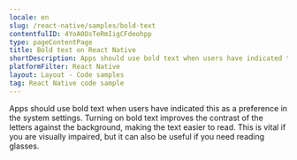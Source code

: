 ```yaml
---
locale: en
slug: /react-native/samples/bold-text
contentfulID: 4YoA0OsTeRmIigCFdeohpp
type: pageContentPage
title: Bold text on React Native
shortDescription: Apps should use bold text when users have indicated this as a preference in the system settings.
platformFilter: React Native
layout: Layout - Code samples
tag: React Native code sample
---
```


Apps should use bold text when users have indicated this as a preference in the system settings. Turning on bold text improves the contrast of the letters against the background, making the text easier to read. This is vital if you are visually impaired, but it can also be useful if you need reading glasses.

<CodeSample id="text-bold" locale="en" platform="react native"/>